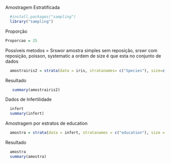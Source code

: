 Amostragem Estratificada

```r
  #install.packages("sampling")
  library("sampling")
```

Proporção

```r
Proporcao = 25
```

Possíveis metodos = Srswor amostra simples sem reposição, srswr com reposição, poisson, systematic a ordem de size é que esta no conjunto de dados

```r
  amostrairis2 = strata(data = iris, stratanames= c("Species"), size=c(rep(Proporcao, 3)),  method="srswor" )
```

Resultado

```r
   summary(amostrairis2)
```

Dados de Infertilidade

```r
  infert
  summary(infert)
```

Amostragem por estratos de education

```r
  amostra = strata(data = infert, stratanames = c("education"), size = c(5,48,47), method = "srswor")
```

Resultado

```r
  amostra
  summary(amostra)
```
